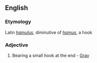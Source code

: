 ==English==

===Etymology===
Latin ''[[hamulus]]'', diminutive of ''[[hamus]]'', a hook
===Adjective===
{{head|en|adjective}}

# Bearing a small hook at the end - [[Gray]]